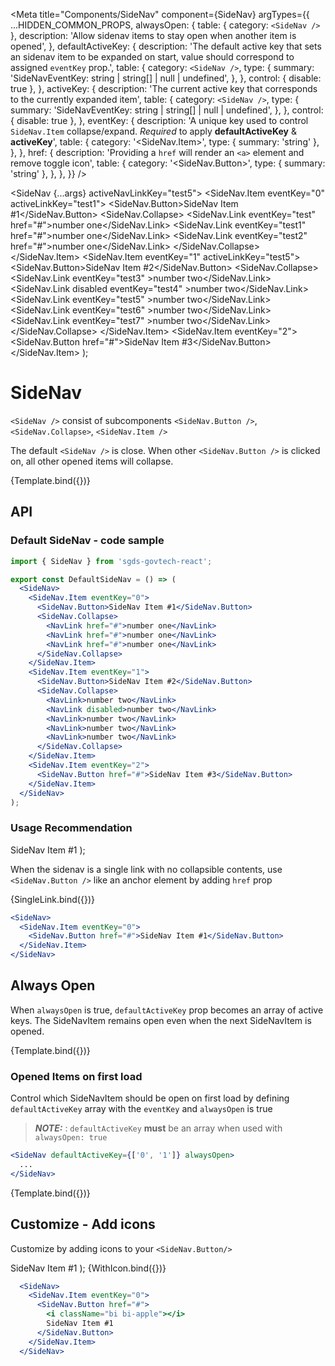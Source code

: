 
<Meta
  title="Components/SideNav"
  component={SideNav}
  argTypes={{
    ...HIDDEN_COMMON_PROPS,
    alwaysOpen: {
      table: { category: `<SideNav />` },
      description:
        'Allow sidenav items to stay open when another item is opened',
    },
    defaultActiveKey: {
      description:
        'The default active key that sets an sidenav item to be expanded on start, value should correspond to assigned `eventKey` prop.',
      table: {
        category: `<SideNav />`,
        type: {
          summary: 'SideNavEventKey: string | string[] | null | undefined',
        },
      },
      control: { disable: true },
    },
    activeKey: {
      description:
        'The current active key that corresponds to the currently expanded item',
      table: {
        category: `<SideNav />`,
        type: {
          summary: 'SideNavEventKey: string | string[] | null | undefined',
        },
      },
      control: { disable: true },
    },
    eventKey: {
      description:
        'A unique key used to control `SideNav.Item` collapse/expand. *Required* to apply **defaultActiveKey** & **activeKey**',
      table: {
        category: '<SideNav.Item>',
        type: { summary: 'string' },
      },
    },
    href: {
      description:
        'Providing a `href` will render an `<a>` element and remove toggle icon',
      table: {
        category: '<SideNav.Button>',
        type: { summary: 'string' },
      },
    },
  }}
/>

  <SideNav {...args} activeNavLinkKey="test5">
    <SideNav.Item eventKey="0" activeLinkKey="test1">
      <SideNav.Button>SideNav Item #1</SideNav.Button>
      <SideNav.Collapse>
        <SideNav.Link eventKey="test" href="#">number one</SideNav.Link>
        <SideNav.Link eventKey="test1"  href="#">number one</SideNav.Link>
        <SideNav.Link eventKey="test2" href="#">number one</SideNav.Link>
      </SideNav.Collapse>
    </SideNav.Item>
    <SideNav.Item eventKey="1" activeLinkKey="test5">
      <SideNav.Button>SideNav Item #2</SideNav.Button>
      <SideNav.Collapse>
        <SideNav.Link eventKey="test3" >number two</SideNav.Link>
        <SideNav.Link disabled eventKey="test4" >number two</SideNav.Link>
        <SideNav.Link eventKey="test5" >number two</SideNav.Link>
        <SideNav.Link eventKey="test6" >number two</SideNav.Link>
        <SideNav.Link eventKey="test7" >number two</SideNav.Link>
      </SideNav.Collapse>
    </SideNav.Item>
    <SideNav.Item eventKey="2">
      <SideNav.Button href="#">SideNav Item #3</SideNav.Button>
    </SideNav.Item>
  </SideNav>
);

# SideNav

`<SideNav />` consist of subcomponents `<SideNav.Button />`, `<SideNav.Collapse>`, `<SideNav.Item />`

The default `<SideNav />` is close. When other `<SideNav.Button />` is clicked on, all other opened items will collapse.

<Canvas>
  <Story name="Default">{Template.bind({})}</Story>
</Canvas>

## API

<ArgsTable story="Default" />

### Default SideNav - code sample

```jsx
import { SideNav } from 'sgds-govtech-react';

export const DefaultSideNav = () => (
  <SideNav>
    <SideNav.Item eventKey="0">
      <SideNav.Button>SideNav Item #1</SideNav.Button>
      <SideNav.Collapse>
        <NavLink href="#">number one</NavLink>
        <NavLink href="#">number one</NavLink>
        <NavLink href="#">number one</NavLink>
      </SideNav.Collapse>
    </SideNav.Item>
    <SideNav.Item eventKey="1">
      <SideNav.Button>SideNav Item #2</SideNav.Button>
      <SideNav.Collapse>
        <NavLink>number two</NavLink>
        <NavLink disabled>number two</NavLink>
        <NavLink>number two</NavLink>
        <NavLink>number two</NavLink>
        <NavLink>number two</NavLink>
      </SideNav.Collapse>
    </SideNav.Item>
    <SideNav.Item eventKey="2">
      <SideNav.Button href="#">SideNav Item #3</SideNav.Button>
    </SideNav.Item>
  </SideNav>
);
```

### Usage Recommendation

  <SideNav>
    <SideNav.Item eventKey="0">
      <SideNav.Button href="#">SideNav Item #1</SideNav.Button>
    </SideNav.Item>
  </SideNav>
);

When the sidenav is a single link with no collapsible contents, use `<SideNav.Button />` like an anchor element by adding `href` prop

<Canvas>
  <Story name="Single Link">{SingleLink.bind({})}</Story>
</Canvas>

```jsx
<SideNav>
  <SideNav.Item eventKey="0">
    <SideNav.Button href="#">SideNav Item #1</SideNav.Button>
  </SideNav.Item>
</SideNav>
```

## Always Open

When `alwaysOpen` is true, `defaultActiveKey` prop becomes an array of active keys. The SideNavItem remains open even when the next SideNavItem is opened.

<Canvas>
  <Story name="Always Open" args={{ alwaysOpen: true }}>
    {Template.bind({})}
  </Story>
</Canvas>

### Opened Items on first load

Control which SideNavItem should be open on first load by defining `defaultActiveKey` array with the `eventKey` and `alwaysOpen` is true

> **_NOTE:_** : `defaultActiveKey` **must** be an array when used with `alwaysOpen: true`

```jsx
<SideNav defaultActiveKey={['0', '1']} alwaysOpen>
  ...
</SideNav>
```

<Canvas>
  <Story
    name="First Load Open"
    args={{ defaultActiveKey: ['0', '1'], alwaysOpen: true }}
  >
    {Template.bind({})}
  </Story>
</Canvas>

## Customize - Add icons

Customize by adding icons to your `<SideNav.Button/>`

  <SideNav>
    <SideNav.Item eventKey="0">
      <SideNav.Button href="#">
        <i className="bi bi-apple"></i>
        SideNav Item #1
      </SideNav.Button>
    </SideNav.Item>
  </SideNav>
);

<Canvas>
  <Story name="Add Icons">{WithIcon.bind({})}</Story>
</Canvas>

```jsx
  <SideNav>
    <SideNav.Item eventKey="0">
      <SideNav.Button href="#">
        <i className="bi bi-apple"></i>
        SideNav Item #1
      </SideNav.Button>
    </SideNav.Item>
  </SideNav>
```
